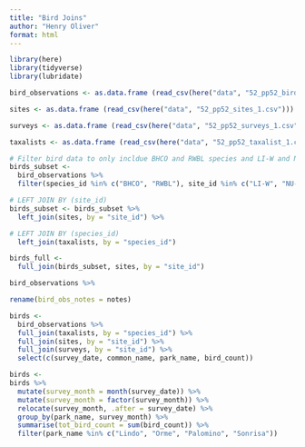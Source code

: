 ```yaml
---
title: "Bird Joins"
author: "Henry Oliver"
format: html
---
```


```r
library(here)
library(tidyverse)
library(lubridate)

```

```r
bird_observations <- as.data.frame (read_csv(here("data", "52_pp52_birds_1.csv")))

sites <- as.data.frame (read_csv(here("data", "52_pp52_sites_1.csv")))

surveys <- as.data.frame (read_csv(here("data", "52_pp52_surveys_1.csv")))

taxalists <- as.data.frame (read_csv(here("data", "52_pp52_taxalist_1.csv")))

```

```r
# Filter bird data to only incldue BHCO and RWBL species and LI-W and NU-C sites
birds_subset <- 
  bird_observations %>% 
  filter(species_id %in% c("BHCO", "RWBL"), site_id %in% c("LI-W", "NU-C"))

# LEFT JOIN BY (site_id)
birds_subset <- birds_subset %>% 
  left_join(sites, by = "site_id") %>% 

# LEFT JOIN BY (species_id)
  left_join(taxalists, by = "species_id")


```


```r
birds_full <-
  full_join(birds_subset, sites, by = "site_id")
```



```r
bird_observations %>% 

rename(bird_obs_notes = notes)

birds <-
  bird_observations %>% 
  full_join(taxalists, by = "species_id") %>%
  full_join(sites, by = "site_id") %>% 
  full_join(surveys, by = "site_id") %>% 
  select(c(survey_date, common_name, park_name, bird_count))

birds <-
birds %>% 
  mutate(survey_month = month(survey_date)) %>% 
  mutate(survey_month = factor(survey_month)) %>% 
  relocate(survey_month, .after = survey_date) %>% 
  group_by(park_name, survey_month) %>% 
  summarise(tot_bird_count = sum(bird_count)) %>% 
  filter(park_name %in% c("Lindo", "Orme", "Palomino", "Sonrisa"))

```

```r

```



